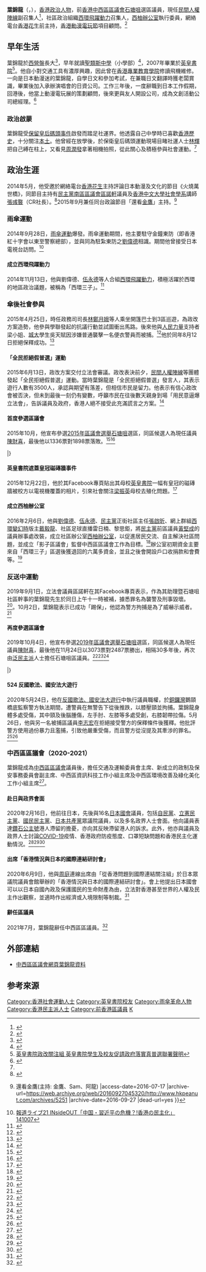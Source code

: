 {{Infobox politician
| honorific-prefix = 
| name = 葉錦龍
| native_name = Sam Yip Kam-lung
| honorific-suffix = 
| image = 葉錦龍.jpg
| imagesize = 200px
| caption = 
| office = [[中西區區議會|中西區區議會]]議員
| term_start = 2020年1月1日
| term_end = 2021年7月7日
| predecessor = [[陳財喜|陳財喜]]
| successor = (懸空)
| constituency = [[石塘咀_(選區)|石塘咀]]
| office1=[[西環飛躍動力|西環飛躍動力]]召集人
| term_start1=2014年11月13日
| term_end1=
| predecessor1=
| successor1=
| office2=[[西柚辦公室|西柚辦公室]]執行委員
| term_start2=2016年2月6日
| term_end2=2017年6月30日
| predecessor2=
| successor2=
| office3            = [[民間人權陣線|民間人權陣線]]副召集人
| term_start3        = 2020年10月
| term_end3          = 2021年10月
| predecessor3       = 黎恩灝
| successor3         = 
| birth_date = {{birth date and age|df=yes|1987|8|24}}
| birth_place = {{HKG-1959}}
| death_date =
| death_place =
| nationality = {{CHN-HKG}}
| residence = {{HKG}}[[西營盤|西營盤]]<ref>{{cite journal|title=《選舉管理委員會 (選舉程序) (立法會) 規例》(第541章，附屬法例F) (第22條)--有效提名的公告--區議會一般選舉--中西區區議會--石塘咀選區|author=[[黃何詠詩|黃何詠詩]]|journal=憲報|volume=23|issue=47|url=https://www.gld.gov.hk/egazette/pdf/20192347e/cgn2019234764.pdf|publisher=[[香港特別行政區政府|香港特別行政區政府]]|accessdate=2019-10-31|date=2019-10-31|dead-url=no|archive-date=2019-12-06|archive-url=https://web.archive.org/web/20191206043302/https://www.gld.gov.hk/egazette/pdf/20192347e/cgn2019234764.pdf}}</ref>
| spouse =
| party =  [[西環飛躍動力|西環飛躍動力]]
| relations =
| children =
| alma_mater = [[聖類斯中學|聖類斯中學]]（小學部）<br>[[英皇書院|英皇書院]]
| profession = 公司董事、文創活動顧問
| religion = 
| website = {{facebook| hk.samyip |葉錦龍}}
}}

'''葉錦龍'''（{{lang-en|Sam Yip Kam-lung}}，{{bd|1987年|8月24日}}），[[香港|香港]][[政治人物|政治人物]]，前[[香港|香港]][[中西區區議會|中西區區議會]][[石塘咀_(選區)|石塘咀]]選區議員，現任[[民間人權陣線|民間人權陣線]]副召集人<ref name="香港獨立媒體20201030">{{cite web |url=https://www.inmediahk.net/node/1078523 |title=接任民陣召集人 陳皓桓：國安法下空間小 盼做好被捕支援 |publisher=[[香港獨立媒體網|香港獨立媒體網]] |date=2020-10-30 |accessdate=2020-11-04 |archive-date=2020-11-04 |archive-url=https://web.archive.org/web/20201104005411/http://www.inmediahk.net/node/1078523 |dead-url=no }}</ref>，社區政治組織[[西環飛躍動力|西環飛躍動力]]召集人，[[西柚辦公室|西柚辦公室]]執行委員，網絡電台[[香港花生|香港花生]]前主持，[[香港動漫電玩節|香港動漫電玩節]]項目顧問。<ref name="香港商報20140625">{{cite web |url=http://www.hkcd.com.hk/content/2014-06/25/content_3352916.htm |title=動漫節首辦同人誌即賣會 |publisher=[[香港商報|香港商報]] |date=2014-06-25 |accessdate=2016-07-18 |archive-url=https://web.archive.org/web/20160920223304/http://www.hkcd.com.hk/content/2014-06/25/content_3352916.htm |archive-date=2016-09-20 |dead-url=yes }}</ref>

== 早年生活 ==
葉錦龍於[[西營盤|西營盤]]長大<ref>{{cite web|url=http://take5.hk/%E6%94%BF%E6%B2%BB%E5%B0%8F%E9%AE%AE%E8%82%89-8-%E8%A5%BF%E7%92%B0%E8%AE%8A%E5%B9%BB%E6%99%82-%E8%91%89%E9%8C%A6%E9%BE%8D/|title=[政治小鮮肉 8] 西環變幻時 葉錦龍|work=take5|date=2015-11-17|accessdate=2016-07-18|deadurl=yes|archiveurl=https://web.archive.org/web/20160817045646/http://take5.hk/%E6%94%BF%E6%B2%BB%E5%B0%8F%E9%AE%AE%E8%82%89-8-%E8%A5%BF%E7%92%B0%E8%AE%8A%E5%B9%BB%E6%99%82-%E8%91%89%E9%8C%A6%E9%BE%8D/|archivedate=2016-08-17}}</ref>，早年就讀[[聖類斯中學|聖類斯中學]]（小學部）<ref>{{cite web |url=https://www.facebook.com/hk.samyip/photos/a.819270288154994/2048254581923219/?type=1&theater |title=去(讀左一年小學的)母校做義工推動食物拯救，個飲水機好懷念呀😆 |last= |first= |date=2019-02-03|website= |publisher=葉錦龍　Sam Yip Facebook專頁 |access-date= 2019-11-26 |quote=}}</ref>，2007年畢業於[[英皇書院|英皇書院]]<ref>[https://www.facebook.com/kingscollegepolitics/photos/a.360215510812476.1073741828.358985584268802/382556055245088/?type=3 英皇書院政改關注組 英皇書院學生及校友促請政府落實真普選聯署聲明]</ref>。他自小對交通工具有濃厚興趣，因此曾在[[香港專業教育學院|香港專業教育學院]]修讀飛機維修。一向是日本動漫迷的葉錦龍，自學日文和參加考試，在兼職日文翻譯時獲老闆賞識，畢業後加入承辦演唱會的日資公司。工作三年後，一度辭職到日本工作假期，回港後，他當上動漫電玩展的策劃顧問，後來更與友人開設公司，成為文創活動公司總經理。<ref name="鄰里關係和社區空間再想像 西環老街坊出戰石塘咀">{{cite web|url=http://www.inmediahk.net/node/1037961|title=鄰里關係和社區空間再想像 西環老街坊出戰石塘咀|work=香港獨立媒體網|date=2015-10-04|accessdate=2016-07-18|archive-date=2016-09-16|archive-url=https://web.archive.org/web/20160916120836/http://www.inmediahk.net/node/1037961|dead-url=no}}</ref>

=== 政治啟蒙 ===
葉錦龍受[[保留皇后碼頭事件|保留皇后碼頭事件]]啟發而踏足社運界。他透露自己中學時已喜歡[[香港歷史|香港歷史]]，十分關注[[本土|本土]]。他曾經在放學後，於保衛皇后碼頭運動現場目睹社運人士[[林輝|林輝]]把自己縛在柱上，又看見[[周潤發|周潤發]]拿著相機拍照，從此關心及積極參與社會運動。<ref name="鄰里關係和社區空間再想像 西環老街坊出戰石塘咀"/>

== 政治生涯 ==
2014年5月，他受邀於網絡電台[[香港花生|香港花生]]主持評論日本動漫及文化的節目《火燒萬世橋》，同節目主持有[[民主黨_(香港)|民主黨]][[南區區議會|南區區議會]][[區諾軒|區諾軒]]議員及[[香港中文大學|香港中文大學]][[社會學系|社會學系]]講師[[張彧暋|張彧暋]]（CR社長）。<ref>{{Cite web |url=http://www.hkpeanut.com/archives/category/life/fireburn |title=火燒万世橋 主持：葉錦龍、張彧暋、區諾軒 |access-date=2016-07-17 |archive-url=https://web.archive.org/web/20160709145555/http://www.hkpeanut.com/archives/category/life/fireburn |archive-date=2016-07-09 |dead-url=yes }}</ref>2015年9月兼任同台政論節目「還看[[曾浚瑛|金鷹]]」主持。<ref>{{Cite web |url=http://www.hkpeanut.com/archives/5251 |title=15年09月30日{{!}}還看金鷹(主持: 金鷹、Sam、阿龍) |access-date=2016-07-17 |archive-url=https://web.archive.org/web/20160927045320/http://www.hkpeanut.com/archives/5251 |archive-date=2016-09-27 |dead-url=yes }}</ref>

=== 雨傘運動 ===
2014年9月28日，[[雨傘運動|雨傘運動]]爆發。雨傘運動期間，他主要駐守金鐘東防（即香港紅十字會以東至警察總部），並與同為駐紮東防之[[劉偉德|劉偉德]]相識。期間他曾接受日本電視台訪問。<ref>[http://www.dailymotion.com/video/x27hj74_報道ライブ21-insideout-中国-習近平の危機-香港の民主化-141007_news 報道ライブ21 INsideOUT「中国・習近平の危機？!香港の民主化」 141007]</ref>

==== 成立西環飛躍動力 ====
2014年11月13日，他與劉偉德、[[伍永德|伍永德]]等人合組[[西環飛躍動力|西環飛躍動力]]，積極活躍於西環的地區政治議題，被稱為「西環三子」。<ref>{{cite web|url=https://thestandnews.com/politics/%E7%9F%B3%E5%A1%98%E5%92%80%E5%80%99%E9%81%B8%E4%BA%BA%E8%91%89%E9%8C%A6%E9%BE%8D-%E5%86%80%E8%BF%BD%E5%9B%9E%E5%A1%98%E8%A5%BF%E5%A4%B1%E5%8E%BB%E7%9A%84%E5%8D%81%E5%B9%B4/|title=石塘咀候選人葉錦龍 ：冀追回塘西失去的十年|work=[[立場新聞|立場新聞]]|date=2015-11-20|accessdate=2016-07-18|archive-date=2020-08-12|archive-url=https://web.archive.org/web/20200812191106/https://www.thestandnews.com/politics/%E7%9F%B3%E5%A1%98%E5%92%80%E5%80%99%E9%81%B8%E4%BA%BA%E8%91%89%E9%8C%A6%E9%BE%8D-%E5%86%80%E8%BF%BD%E5%9B%9E%E5%A1%98%E8%A5%BF%E5%A4%B1%E5%8E%BB%E7%9A%84%E5%8D%81%E5%B9%B4/|dead-url=no}}</ref>

=== 傘後社會參與 ===
2015年4月25日，時任政務司司長[[林鄭月娥|林鄭月娥]]等人乘坐開篷巴士到3區巡遊，為政改方案造勢，他參與學聯發起的抗議行動並試圖衝出馬路。後來他與[[人民力量|人民力量]]支持者梁小姐、[[香港城市大學|城大]]學生吳天賦因涉嫌普通襲擊一名便衣警員而被捕。<ref name="蘋果日報20150425">{{cite web |url=http://hk.apple.nextmedia.com/realtime/news/20150425/53673555 |title=涉傷便衣警 3堅尼地城示威者被捕 |publisher=[[蘋果日報|蘋果日報]] |date=2015-04-25 |accessdate=2016-07-18 |archive-date=2016-08-17 |archive-url=https://web.archive.org/web/20160817074106/http://hk.apple.nextmedia.com/realtime/news/20150425/53673555 |dead-url=no }}</ref>他於同年8月12日拒絕保釋成功。<ref name="東方日報20150812">{{cite web |url=http://hk.on.cc/hk/bkn/cnt/news/20150812/bkn-20150812115947571-0812_00822_001.html |title=狙擊堅尼地城宣政改　示威者葉錦龍拒保 |publisher=[[東方日報|東方日報]] |date=2015-08-12 |accessdate=2016-07-18 |archive-date=2016-08-28 |archive-url=https://web.archive.org/web/20160828183513/http://hk.on.cc/hk/bkn/cnt/news/20150812/bkn-20150812115947571-0812_00822_001.html |dead-url=no }}</ref>

==== 「全民拒絕假普選」運動 ====
2015年6月13日，政改方案交付立法會審議。政改表決前夕，[[民間人權陣線|民間人權陣線]]等團體發起「全民拒絕假普選」運動。當時葉錦龍是「全民拒絕假普選」發言人，其表示遊行人數有3500人，承認與期望有落差，但相信市民是留力。他表示有信心政改會被否決，但未到最後一刻仍有變數，呼籲市民在往後數天親身到場「用民意逼爆立法會」，告訴議員及政府，香港人絕不接受此充滿謊言之方案。<ref>{{cite web|title=政改表決前夕 3500人遊行拒絕假普選|url=http://www.inmediahk.net/node/1035153|accessdate=2016-07-18|author=|date=2015-06-14|format=|work=香港獨立媒體網|publisher=|language=|archive-date=2016-09-16|archive-url=https://web.archive.org/web/20160916101322/http://www.inmediahk.net/node/1035153|dead-url=no}}</ref>

==== 首度參選區議會 ====
2015年10月，他宣布參選[[2015年區議會選舉|2015年區議會選舉]][[石塘咀|石塘咀]]選區，同區候選人為現任議員[[陳財喜|陳財喜]]，最後他以1336票對1898票落敗。<ref>{{cite web |title=接獲的提名 |url=https://www.elections.gov.hk/dc2015/pdf/nomination/CentralandWestern_20151015_c.html |website=www.elections.gov.hk |publisher=選舉事務處 |access-date=2020-08-06 |archive-date=2018-11-23 |archive-url=https://web.archive.org/web/20181123125252/https://www.elections.gov.hk/dc2015/pdf/nomination/CentralandWestern_20151015_c.html |dead-url=no }}</ref><ref>{{cite web |title=2015年區議會選舉 - 選舉結果(中西區) |url=https://www.elections.gov.hk/dc2015/chi/results_central_western.html?1596701529605 |website=www.elections.gov.hk |publisher=選舉事務處}}</ref>

{{VoteData2}}
{{VoteCity
|數目=2
|選區=[[石塘咀|石塘咀]]
|編號=1
|政黨=[[西環飛躍動力|西環飛躍動力]]
|候選人=葉錦龍
|票數=1,336 (41.31%)
}}
{{VoteCan
|編號=2
|政黨=[[新世紀論壇|新論壇]]
|候選人=[[陳財喜|陳財喜]]
|票數=1,898 (58.69%)
|當選=當選
}}
|}

==== 英皇書院遮蓋皇冠磁磚牆事件 ====
2015年12月22日，他於其Facebook專頁貼出其母校[[英皇書院|英皇書院]]一幅有皇冠的磁磚牆被校方以電視機覆蓋的相片，引來社會關注[[梁振英|梁振英]]母校去殖化問題。<ref name="蘋果日報20151222">{{cite web |url=http://hk.apple.nextmedia.com/realtime/news/20151222/54566087 |title=英皇書院裝電視機遮皇冠磁磚牆 被轟去殖化 |publisher=[[蘋果日報|蘋果日報]] |date=2015-12-22 |accessdate=2016-07-18 |archive-date=2016-08-17 |archive-url=https://web.archive.org/web/20160817081053/http://hk.apple.nextmedia.com/realtime/news/20151222/54566087 |dead-url=no }}</ref>

==== 成立西柚辦公室 ====
2016年2月6日，他與[[劉偉德|劉偉德]]、[[伍永德|伍永德]]、[[民主黨_(香港)|民主黨]]正街社區主任[[張啟昕|張啟昕]]、網上群組[[西環變幻時|西環變幻時]]版主[[戴毅龍|戴毅龍]]、社區足球直播雷日楠、黎思鉅，將[[民主黨_(香港)|民主黨]]前區議員[[黃堅成|黃堅成]]的議員辦事處改裝，成立社區辦公室[[西柚辦公室|西柚辦公室]]，以促進居民交流、自主解決社區問題，並成立「影子區議會」監督中西區區議會工作為目標。<ref name="蘋果日報20151230">{{cite web |url=http://hk.apple.nextmedia.com/news/art/20151230/19431988 |title=隔牆有耳：「西柚辦」開檔　西環友有新竇 |publisher=[[蘋果日報|蘋果日報]] |date=2015-12-30 |accessdate=2016-07-18 |archive-date=2016-08-17 |archive-url=https://web.archive.org/web/20160817055939/http://hk.apple.nextmedia.com/news/art/20151230/19431988 |dead-url=no }}</ref>辦公室初期資金主要來自「西環三子」區選後獲退回的六萬多資金，並且之後會開設戶口收捐款和會費等。<ref>{{cite web|url=http://www.inmediahk.net/node/1040470|title=西區街坊自設「西柚辦」 倡社區自主 監察區議會|work=香港獨立媒體網|date=2016-02-06|accessdate=2016-07-18|archive-date=2018-04-30|archive-url=https://web.archive.org/web/20180430235532/http://www.inmediahk.net/node/1040470|dead-url=no}}</ref>

=== 反送中運動 ===
2019年9月1日，立法會議員區諾軒在其Facebook專頁表示，作為其助理暨石塘咀社區幹事的葉錦龍先生於同日上午十一時被補，據悉罪名為襲警及刑事毀壞。<ref>{{Cite web|title=區諾軒 Au Nok-hin|url=https://www.facebook.com/nokhinau/posts/2353473764743004|accessdate=2019-09-01|work=www.facebook.com|language=zh-hk}}</ref>。10月2日，葉錦龍表示已成功「踢保」，他認為警方拘捕是為了威嚇示威者。<ref>{{Cite news|url=https://www.hk01.com/18%E5%8D%80%E6%96%B0%E8%81%9E/381587/%E9%80%83%E7%8A%AF%E6%A2%9D%E4%BE%8B-%E6%B6%899%E6%9C%881%E6%97%A5%E5%88%91%E6%AF%80%E6%A1%88-%E8%A5%BF%E7%92%B0%E9%A3%9B%E8%BA%8D%E5%8B%95%E5%8A%9B%E8%91%89%E9%8C%A6%E9%BE%8D%E8%B8%A2%E4%BF%9D%E6%88%90%E5%8A%9F|title=【逃犯條例】涉9月1日刑毀案 西環飛躍動力葉錦龍踢保成功|date=2019-10-02|publisher=香港01|accessdate=2019-12-27|archive-date=2021-01-18|archive-url=https://web.archive.org/web/20210118144339/https://www.hk01.com/18%E5%8D%80%E6%96%B0%E8%81%9E/381587/%E9%80%83%E7%8A%AF%E6%A2%9D%E4%BE%8B-%E6%B6%899%E6%9C%881%E6%97%A5%E5%88%91%E6%AF%80%E6%A1%88-%E8%A5%BF%E7%92%B0%E9%A3%9B%E8%BA%8D%E5%8B%95%E5%8A%9B%E8%91%89%E9%8C%A6%E9%BE%8D%E8%B8%A2%E4%BF%9D%E6%88%90%E5%8A%9F|dead-url=no}}</ref>

==== 再度參選區議會 ====
2019年10月4日，他宣布參選[[2019年區議會選舉|2019年區議會選舉]][[石塘咀|石塘咀]]選區，同區候選人為現任議員[[陳財喜|陳財喜]]，最後他在11月24日以3073票對2487票勝出，相隔30多年後，再次由[[泛民主派|泛民主派]]人士擔任石塘咀區議員。<ref>{{cite web|title=2019年區議會一般選舉提名|url=https://www.elections.gov.hk/dc2019/pdf/nomination/CentralandWestern_20191011_c.html|website=選舉事務處|accessdate=2019-11-25|date=2019-10-17|language=zh-hk|archive-date=2020-09-01|archive-url=https://web.archive.org/web/20200901074311/https://www.elections.gov.hk/dc2019/pdf/nomination/CentralandWestern_20191011_c.html|dead-url=no}}</ref><ref>{{cite web|title=選舉結果|url=https://www.elections.gov.hk/dc2019/chi/results_hk.html|website=選舉事務處|accessdate=2019-11-25|date=2019-11-25|language=zh-hk|archive-date=2020-01-14|archive-url=https://archive.today/20200114070436/https://www.elections.gov.hk/dc2019/chi/results_hk.html|dead-url=no}}</ref><ref>{{Cite news|url=https://hk.news.appledaily.com/local/realtime/article/20191124/60297492|title=【光復區會●港島結果】民主派3區近全勝！灣仔議席過半 張國鈞墮馬|date=2019-11-25|publisher=蘋果日報 (香港)|language=zh-hk|accessdate=2019-12-27|archive-date=2019-12-09|archive-url=https://web.archive.org/web/20191209092752/https://hk.news.appledaily.com/local/realtime/article/20191124/60297492|dead-url=no}}</ref>

{{VoteData2}}
{{VoteCity
|數目=2
|選區=[[石塘咀|石塘咀]]
|編號=1
|政黨=[[新世紀論壇|新論壇]]
|候選人=[[陳財喜|陳財喜]]
|票數=2,487 (44.73%)
}}
{{VoteCan
|編號=2
|政黨=[[西環飛躍動力|西環飛躍動力]]
|候選人=葉錦龍
|票數=3,073 (55.27%)
|當選=當選
}}
|}

==== 524 反國歌法、國安法大遊行 ====
2020年5月24日，他在[[反國歌法、國安法大遊行|反國歌法、國安法大遊行]]中執行議員職權，於[[銅鑼灣|銅鑼灣]]鵝頸橋底監察警方執法期間，遭警員在無警告下從後推跌，以膝壓頸並拘捕。葉錦龍身體多處受傷，其中頸及後腦腫傷，左手肘、左膝等多處受創，右膝韌帶拉傷。5月26日，他與另一名被捕區議員[[李志宏|李志宏]]在拒絕接受警方的保釋條件後獲釋。他批評警方使用過份暴力且濫捕，引致他嚴重受傷，而且警方從沒提及其牽涉的罪名。<ref>{{cite news |title=【港版國安法】區議員遭瘋警濫捕推跌 受傷送院獲釋無期 |url=https://hk.appledaily.com/breaking/20200525/GQZYCLJYW6FFRRJ2HEJ3QSYJSY/ |work=Apple Daily 蘋果日報 |date=2020-05-25 |language=zh-hk |accessdate=2020-07-30 |archive-date=2021-06-21 |archive-url=https://web.archive.org/web/20210621184622/https://hk.appledaily.com/breaking/20200525/GQZYCLJYW6FFRRJ2HEJ3QSYJSY/ |dead-url=no }}</ref><ref>{{cite news |title=【港版國安法】兩區議員踢保 斥警濫暴致受傷 |url=https://hk.appledaily.com/breaking/20200526/L72V5LDGFDHKM7KBD6A6HF6Z44/ |work=Apple Daily 蘋果日報 |date=2020-05-26 |language=zh-hk |accessdate=2020-07-30 |archive-date=2021-06-21 |archive-url=https://web.archive.org/web/20210621163437/https://hk.appledaily.com/breaking/20200526/L72V5LDGFDHKM7KBD6A6HF6Z44/ |dead-url=no }}</ref>

=== 中西區區議會（2020-2021） ===
葉錦龍成為[[中西區區議會|中西區區議會]]議員後，擔任交通及運輸委員會主席、新成立的政制及保安事務委員會副主席、中西區資訊科技工作小組主席及中西區環境改善及綠化美化工作小組主席<ref>{{cite web |title=中西區區議會議員資料 葉錦龍議員 |url=https://www.districtcouncils.gov.hk/central/tc_chi/members/info/dc_member_list_detail.php?member_id=2965 |website=中西區區議會 |accessdate=2020-11-05 |language=zh-hk |date=2020-03-10 |archive-date=2020-08-27 |archive-url=https://web.archive.org/web/20200827115741/https://www.districtcouncils.gov.hk/central/tc_chi/members/info/dc_member_list_detail.php?member_id=2965 |dead-url=no }}</ref>。

==== 赴日與政界會面====

2020年2月16日，他前往日本，先後與16名[[日本國會|日本國會]]議員，包括[[自由民主黨_(日本)|自民黨]]、[[立憲民主黨_(日本2017年)|立憲民主黨]]、[[國民民主黨_(日本2018年)|國民民主黨]]、[[日本共產黨|日本共產黨]]眾議院議員，以及多名政界人士會面。他向議員表達[[鑽石公主號|鑽石公主號]]港人滯留的擔憂，亦向其反映滯留港人的訴求。此外，他亦與議員及政界人士討論[[COVID-19|COVID-19]]疫情、香港政府防疫態度、口罩短缺問題和香港民主化運動情況。<ref>{{cite news |title=【COVID-19】區議員赴日會政界救港人 揭中國大使館資訊「甩漏」多 |url=https://hk.appledaily.com/local/20200219/FD4KITIG37E5CI4WPYZUYI7GJU/ |work=Apple Daily 蘋果日報 |language=zh-hk |accessdate=2020-07-31 |archive-date=2021-06-21 |archive-url=https://web.archive.org/web/20210621185114/https://hk.appledaily.com/local/20200219/FD4KITIG37E5CI4WPYZUYI7GJU/ |dead-url=no }}</ref><ref>{{cite web ||publisher=葉錦龍 Sam Yip |title=【#鑽石公主號: 回訪自民黨眾議院議員杉田水脈並表達對抗疫及船上狀況和包機安排關注】 |url=https://www.facebook.com/hk.samyip/posts/2742668729148464 |website=www.facebook.com|language=zh-hk}}</ref><ref>{{cite web ||publisher=葉錦龍 Sam Yip |title=【2月18-19日訪日報告】 |url=https://www.facebook.com/hk.samyip/posts/2746913712057299 |website=www.facebook.com|language=zh-hk}}</ref>

==== 出席「香港情況與日本的國際連結研討會」====
2020年6月9日，他與[[周庭|周庭]]連線出席由「從香港問題到國際連結關注組」於日本眾議院議員會館舉辦的「香港情況與日本的國際連結研討會」。會上他提出日本國會可以以日本自國內政及保護國民的生命財產為由，立法對香港甚至世界的人權及民主作出觀察，並適時作出經濟或入境限制等制裁。<ref>{{cite web |publisher=葉錦龍 Sam Yip |title=【出席於 #日本國會議員會館 舉行的「#香港情況與日本的國際連結研討會」】|url=https://www.facebook.com/hk.samyip/posts/3008897792525555 |website=www.facebook.com|language=zh-hk}}</ref>

==== 辭任區議員 ====
2021年7月，葉錦龍辭任中西區區議員。<ref>{{cite news |title=葉錦龍楊思健等8人辭任區議員 |url=https://www2.hkej.com/instantnews/current/article/2849274/%E8%91%89%E9%8C%A6%E9%BE%8D%E6%A5%8A%E6%80%9D%E5%81%A5%E7%AD%898%E4%BA%BA%E8%BE%AD%E4%BB%BB%E5%8D%80%E8%AD%B0%E5%93%A1 |work=信報 |language=zh-hk |accessdate=2021-09-27 |archive-date=2021-08-25 |archive-url=https://web.archive.org/web/20210825053634/http://www2.hkej.com/instantnews/current/article/2849274/%E8%91%89%E9%8C%A6%E9%BE%8D%E6%A5%8A%E6%80%9D%E5%81%A5%E7%AD%898%E4%BA%BA%E8%BE%AD%E4%BB%BB%E5%8D%80%E8%AD%B0%E5%93%A1 |dead-url=no }}</ref>

==外部連結==
*[https://www.districtcouncils.gov.hk/central/tc_chi/members/info/dc_member_list_detail.php?member_id=2965 中西區區議會網頁葉錦龍資料]{{Wayback|url=https://www.districtcouncils.gov.hk/central/tc_chi/members/info/dc_member_list_detail.php?member_id=2965 |date=20200918101907 }}

==参考來源==
{{reflist|2}}

{{start box}}
{{s-par}}
{{s-before|[[陳財喜|陳財喜]]}}
{{s-title|[[石塘咀_(選區)|中西區區議員（石塘咀）]]|2020年1月1日—2021年7月7日}}
{{s-after|懸空}}
{{end}}

[[Category:香港社會運動人士|Category:香港社會運動人士]]
[[Category:英皇書院校友|Category:英皇書院校友]]
[[Category:雨傘革命人物|Category:雨傘革命人物]]
[[Category:香港民主派人士|Category:香港民主派人士]]
[[Category:前香港區議員|Category:前香港區議員]]
[[Category:葉姓|K]]